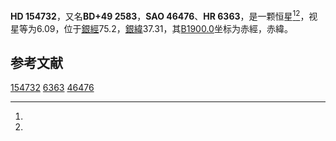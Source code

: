 {{Starbox begin
| name = HD 154732
}}
{{Starbox observe
| epoch = [[J2000.0|J2000.0]]
| constell = {{星座名待查}}<ref name=SIMBAD>{{cite web
 | url=http://simbad.u-strasbg.fr/simbad/sim-id?Ident=HR+6363
 | title =Pulsating variable Star
 | publisher=Centre de Données astronomiques de Strasbourg
 | work=SIMBAD
 | accessdate=2012-07-13}}</ref><ref name=DATA>{{cite web
 | url=http://vizier.u-strasbg.fr/viz-bin/VizieR-5?-out.add=.&-source=5050&-corr=PK=HR&-out.max=9999&HR=6363
 | title=VizieR Detailed Page
 | accessdate=2012-07-13
 | archive-date=2016-03-05
 | archive-url=https://web.archive.org/web/20160305221638/http://vizier.u-strasbg.fr/viz-bin/VizieR-5?-out.add=.&-source=5050&-corr=PK=HR&-out.max=9999&HR=6363
 | dead-url=no
 }}</ref>
| 星官 = 
| ra = {{RA|17|4|49.8}}<ref name=SIMBAD /><ref name=DATA />
| dec = {{DEC|+48|48|15}}<ref name=SIMBAD /><ref name=DATA />
| appmag_v = 6.09<ref name=SIMBAD /><ref name=DATA />
}}
{{Starbox character
| class = K1III<ref name=SIMBAD /><ref name=DATA />
| b-v = 1.09<ref name=SIMBAD /><ref name=DATA />
| u-b = 1<ref name=SIMBAD /><ref name=DATA />
| r-i = <ref name=SIMBAD /><ref name=DATA />
| variable = 
}}
{{Starbox astrometry
| radial_v = 1
| prop_mo_ra = 12
| parallax = 
| p_error = 
}}
{{Starbox catalog
| names =BD+49 2583，[[SAO星表|SAO]] 46476，[[HD星表|HD]] 154732，[[HR星表|HR]] 6363}}
{{Starbox reference |Simbad=HR+6363}}
{{Starbox end}}

'''HD 154732'''，又名'''BD+49 2583'''，'''SAO 46476'''、'''HR 6363'''，是一颗恒星<ref name=SIMBAD /><ref name=DATA />，视星等为6.09，位于[[銀道座標系|銀經]]75.2，[[銀道座標系|銀緯]]37.31，其[[B1900.0|B1900.0]]坐标为赤經{{RA|17|2|10.5}}，赤緯{{DEC|+48|37.31|31}}。

== 参考文献 ==
{{reflist}}

{{star-stub}}

[[Category:HD和HDE天體|154732]]
[[Category:HR天體|6363]]
[[Category:SAO天體|46476]]